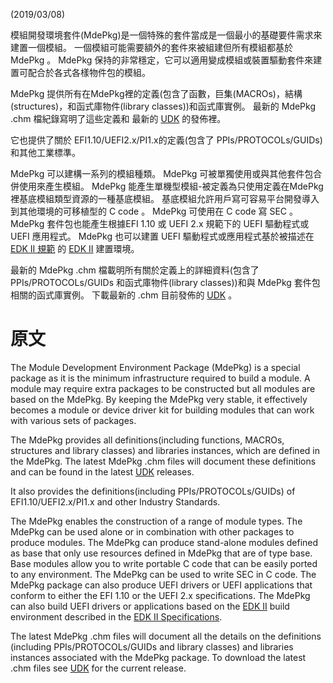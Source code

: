 <!-- [[Category:EDKII Packages]] -->

(2019/03/08)

模組開發環境套件(MdePkg)是一個特殊的套件當成是一個最小的基礎要件需求來建置一個模組。 一個模組可能需要額外的套件來被組建但所有模組都基於 MdePkg 。 MdePkg 保持的非常穩定，它可以適用變成模組或裝置驅動套件來建置可配合於各式各樣物件包的模組。

MdePkg 提供所有在MdePkg裡的定義(包含了函數，巨集(MACROs)，結構(structures)，和函式庫物件(library classes))和函式庫實例。 最新的 MdePkg .chm 檔紀錄寫明了這些定義和 最新的 [[UDK]] 的發佈裡。

它也提供了關於 EFI1.10/UEFI2.x/PI1.x的定義(包含了 PPIs/PROTOCOLs/GUIDs) 和其他工業標準。

MdePkg 可以建構一系列的模組種類。 MdePkg 可被單獨使用或與其他套件包合併使用來產生模組。
MdePkg 能產生單機型模組-被定義為只使用定義在MdePkg裡基底模組類型資源的一種基底模組。 基底模組允許用戶寫可容易平台開發導入到其他環境的可移植型的 C code 。
MdePkg 可使用在 C code 寫 SEC 。
MdePkg 套件包也能產生根據EFI 1.10 或 UEFI 2.x 規範下的 UEFI 驅動程式或 UEFI 應用程式。 MdePkg 也可以建置 UEFI 驅動程式或應用程式基於被描述在 [[EDK II Specifications | EDK II 規範]] 的 [[EDK II]] 建置環境。

最新的 MdePkg .chm 檔載明所有關於定義上的詳細資料(包含了 PPIs/PROTOCOLs/GUIDs 和函式庫物件(library classes))和與 MdePkg 套件包相關的函式庫實例。
下載最新的 .chm 目前發佈的 [[UDK]] 。

=原文=

The Module Development Environment Package (MdePkg) is a special package as it is the minimum infrastructure required to build a module. A module may require extra packages to be constructed but all modules are based on the MdePkg. By keeping the MdePkg very stable, it effectively becomes a module or device driver kit for building modules that can work with various sets of packages. 

The MdePkg provides all definitions(including functions, MACROs, structures and library classes) and libraries instances, which are defined in the MdePkg. The latest MdePkg .chm files will document these definitions and can be found in the latest [[UDK]] releases.

It also provides the definitions(including PPIs/PROTOCOLs/GUIDs) of EFI1.10/UEFI2.x/PI1.x and other Industry Standards. 

The MdePkg enables the construction of a range of module types. The MdePkg can be used alone or in combination with other packages to produce modules.
The MdePkg can produce stand-alone modules defined as base that only use resources defined in MdePkg that are of type base. Base modules allow you to write portable C code that can be easily ported to any environment.
The MdePkg can be used to write SEC in C code.
The MdePkg package can also produce UEFI drivers or UEFI  applications that conform to either the EFI 1.10 or the UEFI 2.x specifications. The MdePkg can also build UEFI drivers or applications based on the [[EDK II]] build environment described in the  [[EDK II Specifications]].

The latest MdePkg .chm files will document all the details on the definitions (including PPIs/PROTOCOLs/GUIDs and library classes) and libraries instances associated with the MdePkg package. 
To download the latest .chm files see [[UDK]] for the current release.
